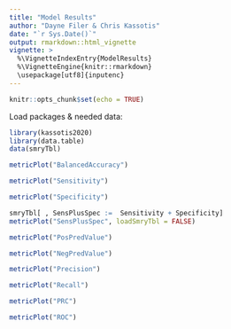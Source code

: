 ```yaml
---
title: "Model Results"
author: "Dayne Filer & Chris Kassotis"
date: "`r Sys.Date()`"
output: rmarkdown::html_vignette
vignette: >
  %\VignetteIndexEntry{ModelResults}
  %\VignetteEngine{knitr::rmarkdown}
  \usepackage[utf8]{inputenc}
---
```


```r
knitr::opts_chunk$set(echo = TRUE)
```

Load packages & needed data:

```r
library(kassotis2020)
library(data.table)
data(smryTbl)
```

```r
metricPlot("BalancedAccuracy")
```

```r
metricPlot("Sensitivity")
```

```r
metricPlot("Specificity")
```

```r
smryTbl[ , SensPlusSpec :=  Sensitivity + Specificity]
metricPlot("SensPlusSpec", loadSmryTbl = FALSE)
```

```r
metricPlot("PosPredValue")
```

```r
metricPlot("NegPredValue")
```

```r
metricPlot("Precision")
```

```r
metricPlot("Recall")
```

```r
metricPlot("PRC")
```

```r
metricPlot("ROC")
```




